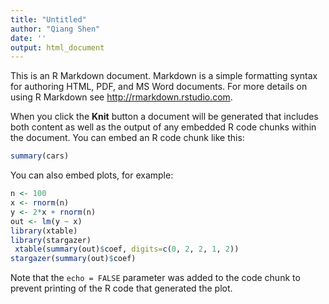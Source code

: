 ```yaml
---
title: "Untitled"
author: "Qiang Shen"
date: ''
output: html_document
---
```


This is an R Markdown document. Markdown is a simple formatting syntax for authoring HTML, PDF, and MS Word documents. For more details on using R Markdown see <http://rmarkdown.rstudio.com>.

When you click the **Knit** button a document will be generated that includes both content as well as the output of any embedded R code chunks within the document. You can embed an R code chunk like this:

```r
summary(cars)
```

You can also embed plots, for example:

```r
n <- 100
x <- rnorm(n)
y <- 2*x + rnorm(n)
out <- lm(y ~ x)
library(xtable)
library(stargazer)
 xtable(summary(out)$coef, digits=c(0, 2, 2, 1, 2))
stargazer(summary(out)$coef)
```

Note that the `echo = FALSE` parameter was added to the code chunk to prevent printing of the R code that generated the plot.
